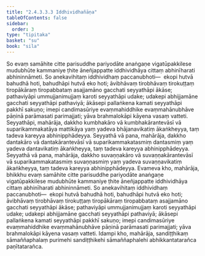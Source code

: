 ```yaml
---
title: "2.4.3.3.3 Iddhividhañāṇa"
tableOfContents: false
sidebar:
  order: 3
type: "tipitaka"
basket: "su"
book: "sila"
---
```



<DynamicBreadcrumb />

<Division number="238" book="sila" bookNo="6" page="73">

<Paragraph number="329" book="sila">
So evaṃ samāhite citte parisuddhe pariyodāte anaṅgaṇe vigatūpakkilese mudubhūte kammaniye ṭhite āneñjappatte iddhividhāya cittaṃ abhinīharati abhininnāmeti. So anekavihitaṃ iddhividhaṃ paccanubhoti—  ekopi hutvā bahudhā hoti, bahudhāpi hutvā eko hoti; āvibhāvaṃ tirobhāvaṃ tirokuṭṭaṃ tiropākāraṃ tiropabbataṃ asajjamāno gacchati seyyathāpi ākāse; pathaviyāpi ummujjanimujjaṃ karoti seyyathāpi udake; udakepi abhijjamāne gacchati seyyathāpi pathaviyā; ākāsepi pallaṅkena kamati seyyathāpi pakkhī sakuṇo; imepi candimasūriye evaṃmahiddhike evaṃmahānubhāve pāṇinā parāmasati parimajjati; yāva brahmalokāpi kāyena vasaṃ vatteti.
</Paragraph>

</Division>
<Division number="239" book="sila" bookNo="6" page="74">

<Paragraph number="330" book="sila">
Seyyathāpi, mahārāja, dakkho kumbhakāro vā kumbhakārantevāsī vā suparikammakatāya mattikāya yaṃ yadeva bhājanavikatiṃ ākaṅkheyya, taṃ tadeva kareyya abhinipphādeyya. Seyyathā vā pana, mahārāja, dakkho dantakāro vā dantakārantevāsī vā suparikammakatasmiṃ dantasmiṃ yaṃ yadeva dantavikatiṃ ākaṅkheyya, taṃ tadeva kareyya abhinipphādeyya. Seyyathā vā pana, mahārāja, dakkho suvaṇṇakāro vā suvaṇṇakārantevāsī vā suparikammakatasmiṃ suvaṇṇasmiṃ yaṃ yadeva suvaṇṇavikatiṃ ākaṅkheyya, taṃ tadeva kareyya abhinipphādeyya. Evameva kho, mahārāja, bhikkhu evaṃ samāhite citte parisuddhe pariyodāte anaṅgaṇe vigatūpakkilese mudubhūte kammaniye ṭhite āneñjappatte iddhividhāya cittaṃ abhinīharati abhininnāmeti. So anekavihitaṃ iddhividhaṃ paccanubhoti—  ekopi hutvā bahudhā hoti, bahudhāpi hutvā eko hoti; āvibhāvaṃ tirobhāvaṃ tirokuṭṭaṃ tiropākāraṃ tiropabbataṃ asajjamāno gacchati seyyathāpi ākāse; pathaviyāpi ummujjanimujjaṃ karoti seyyathāpi udake; udakepi abhijjamāne gacchati seyyathāpi pathaviyā; ākāsepi pallaṅkena kamati seyyathāpi pakkhī sakuṇo; imepi candimasūriye evaṃmahiddhike evaṃmahānubhāve pāṇinā parāmasati parimajjati; yāva brahmalokāpi kāyena vasaṃ vatteti. Idampi kho, mahārāja, sandiṭṭhikaṃ sāmaññaphalaṃ purimehi sandiṭṭhikehi sāmaññaphalehi abhikkantatarañca paṇītatarañca.
</Paragraph>
</Division>